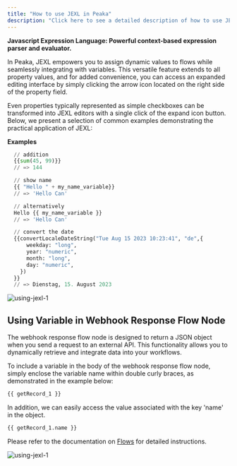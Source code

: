 ```yaml
---
title: "How to use JEXL in Peaka"
description: "Click here to see a detailed description of how to use JEXL in Peaka"
---
```


**Javascript Expression Language: Powerful context-based expression parser and evaluator.**

In Peaka, JEXL empowers you to assign dynamic values to flows while seamlessly integrating with variables. This versatile feature extends to all property values, and for added convenience, you can access an expanded editing interface by simply clicking the arrow icon located on the right side of the property field.

Even properties typically represented as simple checkboxes can be transformed into JEXL editors with a single click of the expand icon button. Below, we present a selection of common examples demonstrating the practical application of JEXL:

**Examples**

```py
  // addition
  {{sum(45, 99)}}
  // => 144

  // show name
  {{ "Hello " + my_name_variable}}
  // => 'Hello Can'

  // alternatively
  Hello {{ my_name_variable }}
  // => 'Hello Can'

  // convert the date
  {{convertLocaleDateString("Tue Aug 15 2023 10:23:41", "de",{
      weekday: "long",
      year: "numeric",
      month: "long",
      day: "numeric",
    })
  }}
  // => Dienstag, 15. August 2023
```

<img src="https://cdn.peaka.com/jexl/using-jexl-1.png" alt="using-jexl-1" />

## Using Variable in Webhook Response Flow Node

The webhook response flow node is designed to return a JSON object when you send a request to an external API. This functionality allows you to dynamically retrieve and integrate data into your workflows.

To include a variable in the body of the webhook response flow node, simply enclose the variable name within double curly braces, as demonstrated in the example below:

```py
{{ getRecord_1 }}
```

In addition, we can easily access the value associated with the key 'name' in the object.

```py
{{ getRecord_1.name }}
```

Please refer to the documentation on [Flows](https://docs.peaka.com/flows/) for detailed instructions.

<img src="https://cdn.peaka.com/jexl/using-jexl-1.png" alt="using-jexl-1" />
